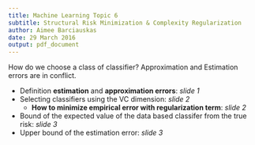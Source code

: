 ```yaml
---
title: Machine Learning Topic 6
subtitle: Structural Risk Minimization & Complexity Regularization
author: Aimee Barciauskas
date: 29 March 2016
output: pdf_document
---
```


How do we choose a class of classifier? Approximation and Estimation errors are in conflict.

* Definition **estimation** and **approximation errors**: *slide 1*
* Selecting classifiers using the VC dimension: *slide 2*
    * **How to minimize empirical error with regularization term**: *slide 2*
* Bound of the expected value of the data based classifer from the true risk: *slide 3*
* Upper bound of the estimation error: *slide 3*
